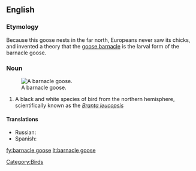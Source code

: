 ==English==
{{wikipedia}}
===Etymology===
Because this goose nests in the far north, Europeans never saw its chicks, and invented a theory that the [[goose barnacle]] is the larval form of the barnacle goose.
===Noun===
{{en-noun|sg=[[barnacle]] [[goose]]|pl=barnacle geese}}
[[Image:Branta leucopsis.jpg|thumb|right|A barnacle goose.]]
# A black and white species of bird from the northern hemisphere, scientifically known as the ''[[wikispecies:Branta leucopsis|Branta leucopsis]]''
[[Category:Birds]]

====Translations====
* Russian: {{t|ru|казарка белощёкая|f|sc=Cyrl|tr=kazárka b'eloš'ókaja}}
* Spanish: {{t|es|barnacla cariblanca|f}}

[[fy:barnacle goose]]
[[lt:barnacle goose]]
